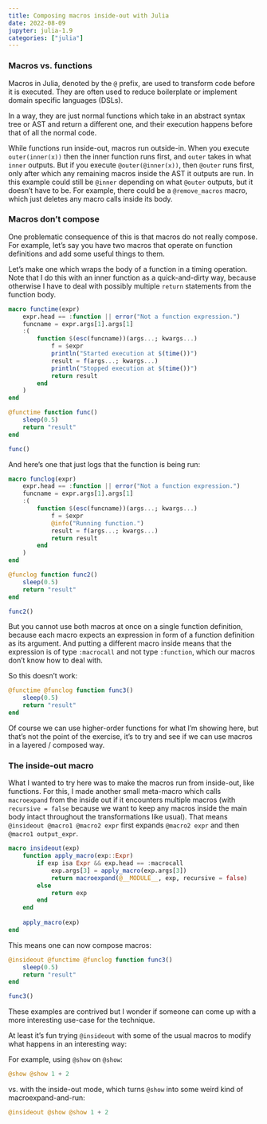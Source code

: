 ```yaml
---
title: Composing macros inside-out with Julia
date: 2022-08-09
jupyter: julia-1.9
categories: ["julia"]
---
```


### Macros vs. functions

Macros in Julia, denoted by the `@` prefix, are used to transform code before it is executed.
They are often used to reduce boilerplate or implement domain specific languages (DSLs).

In a way, they are just normal functions which take in an abstract syntax tree or AST and return a different one, and their execution happens before that of all the normal code.

While functions run inside-out, macros run outside-in.
When you execute `outer(inner(x))` then the inner function runs first, and `outer` takes in what `inner` outputs.
But if you execute `@outer(@inner(x))`, then `@outer` runs first, only after which any remaining macros inside the AST it outputs are run.
In this example could still be `@inner` depending on what `@outer` outputs, but it doesn't have to be.
For example, there could be a `@remove_macros` macro, which just deletes any macro calls inside its body.

### Macros don't compose

One problematic consequence of this is that macros do not really compose.
For example, let's say you have two macros that operate on function definitions and add some useful things to them.

Let's make one which wraps the body of a function in a timing operation.
Note that I do this with an inner function as a quick-and-dirty way, because otherwise I have to deal with possibly multiple `return` statements from the function body.

```julia
macro functime(expr)
    expr.head == :function || error("Not a function expression.")
    funcname = expr.args[1].args[1]
    :(
        function $(esc(funcname))(args...; kwargs...)
            f = $expr
            println("Started execution at $(time())")
            result = f(args...; kwargs...)
            println("Stopped execution at $(time())")
            return result
        end
    )
end

@functime function func()
    sleep(0.5)
    return "result"
end

func()
```

And here's one that just logs that the function is being run:

```julia
macro funclog(expr)
    expr.head == :function || error("Not a function expression.")
    funcname = expr.args[1].args[1]
    :(
        function $(esc(funcname))(args...; kwargs...)
            f = $expr
            @info("Running function.")
            result = f(args...; kwargs...)
            return result
        end
    )
end

@funclog function func2()
    sleep(0.5)
    return "result"
end

func2()
```


But you cannot use both macros at once on a single function definition, because each macro expects an expression in form of a function definition as its argument.
And putting a different macro inside means that the expression is of type `:macrocall` and not type `:function`, which our macros don't know how to deal with.

So this doesn't work:

```julia
@functime @funclog function func3()
    sleep(0.5)
    return "result"
end
```

Of course we can use higher-order functions for what I'm showing here, but that's not the point of the exercise, it's to try and see if we can use macros in a layered / composed way.

### The inside-out macro

What I wanted to try here was to make the macros run from inside-out, like functions.
For this, I made another small meta-macro which calls `macroexpand` from the inside out if it encounters multiple macros (with `recursive = false` because we want to keep any macros inside the main body intact throughout the transformations like usual).
That means `@insideout @macro1 @macro2 expr` first expands `@macro2 expr` and then `@macro1 output_expr`.

```julia
macro insideout(exp)
    function apply_macro(exp::Expr)
        if exp isa Expr && exp.head == :macrocall
            exp.args[3] = apply_macro(exp.args[3])
            return macroexpand(@__MODULE__, exp, recursive = false)
        else
            return exp
        end
    end
    
    apply_macro(exp)
end
```

This means one can now compose macros:

```julia
@insideout @functime @funclog function func3()
    sleep(0.5)
    return "result"
end

func3()
```

These examples are contrived but I wonder if someone can come up with a more interesting use-case for the technique.

At least it's fun trying `@insideout` with some of the usual macros to modify what happens in an interesting way:

For example, using `@show` on `@show`:

```julia
@show @show 1 + 2
```

vs. with the inside-out mode, which turns `@show` into some weird kind of macroexpand-and-run:

```julia
@insideout @show @show 1 + 2
```